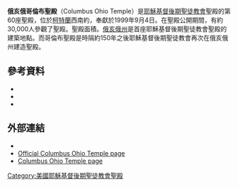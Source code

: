 {{Infobox religious building
| 名字 = 俄亥俄州哥伦布聖殿
| 圖片 = Columbus Ohio Temple 2017.jpg
| 圖片說明 = Columbus Ohio Temple
| 地圖 =
| 地圖尺寸 =
| 地圖說明 =
| 坐標 = {{coord|39|59|38.72040|N|83|6|47.57039|W|type:landmark_region:US|display=title}}
| 宗教 = [[基督教|基督教]]
| 位置 =
| 神 =
| 宗教禮儀 =
| 派別 = [[耶穌基督後期聖徒教會|耶穌基督後期聖徒教會]]
| 節日 =
| 小區 =
| 分區 =
| 基層政權 = [[哥倫布_(俄亥俄州)|哥伦布]]
| 區 =
| 領地 =
| 地方行政區 =
| 州 = [[俄亥俄州|俄亥俄州]]
| 省 =
| 地區 = 
| 國家 = [[美國|美國]]
| 行政 =
| 開光年份 =
| 狀態 =
| 傳統稱號 =
| 所有者 =
| 領導 =
| 婆多羅迦 =
| 主保聖人 =
| 官方網站 =
| 建築師 =
| 建築類型 =
| 建築風格 = [[新古典主義建築|新古典式]]
| 建築材料 =
| 建立者 =
| 資助者 =
| 總承包商 =
| 建立日期 =
| 奠基 = 1998年9月12日由约翰·卡马克长老主持
| 竣工 = 1999年9月4日至5日由戈登·兴格莱會長奉獻
| 建設成本 =
| 毀壞 =
| 正立面朝向 =
| 容納人數 =
| 長度 =
| 寬度 =
| 中殿寬度 =
| 內部面積 = 994平方公尺
| 最高高度 =
| 穹頂 =
| 外穹頂高度 =
| 內穹頂高度 =
| 外穹頂直徑 =
| 內穹頂直徑 =
| 宣禮塔 =
| 宣禮塔高度 =
| 尖塔 =
| 尖塔高度 = 21公尺
| 場地面積 = 0.55公頃
| 寺廟 =
| 紀念碑 =
| 神社 =
| 碑銘 =
| 海拔 =
| 官方名稱1 =
| 類型1 =
| 標準1 =
| 指定日期1 =
| 父列表1 =
| 參考編號1 =
| 官方名稱2 =
| 類型2 =
| 標準2 =
| 指定日期2 =
| 父列表2 = 60
| 參考編號2 =
}}

'''俄亥俄哥倫布聖殿'''（Columbus Ohio Temple）是[[耶穌基督後期聖徒教會|耶穌基督後期聖徒教會]]聖殿的第60座聖殿，位於[[柯特蘭_(俄亥俄州)|柯特蘭]]西南約{{convert|150|mi|km}}，奉獻於1999年9月4日。在聖殿公開期間，有約30,000人參觀了聖殿。聖殿面積{{convert|10700|sqft|m2}}。[[俄亥俄州|俄亥俄州]]是首座耶穌基督後期聖徒教會聖殿的建築地點。而哥倫布聖殿是時隔約150年之後耶穌基督後期聖徒教會再次在俄亥俄州建造聖殿。

== 參考資料 ==
* {{citation |url= http://www.ldschurchnewsarchive.com/articles/31036/Columbus-Ohio-Temple-Faith-brought-this-temple.html |title= Columbus Ohio Temple: `Faith brought this temple' |first= Pauline |last= Morello |date= September 19, 1998 |newspaper= [[Church_News|Church News]] |access-date= 2016-04-21 |archive-url= https://web.archive.org/web/20160304221929/http://www.ldschurchnewsarchive.com/articles/31036/Columbus-Ohio-Temple-Faith-brought-this-temple.html |archive-date= 2016-03-04 |dead-url= yes }}
* {{citation |url= http://www.ldschurchnewsarchive.com/articles/36292/Columbus-Ohio-Temple-begins-public-open-house.html |title= Columbus Ohio Temple begins public open house |first= Shaun D. |last= Stahle |date= August 28, 1999 |newspaper= Church News |access-date= 2016-04-21 |archive-url= https://web.archive.org/web/20160304220359/http://www.ldschurchnewsarchive.com/articles/36292/Columbus-Ohio-Temple-begins-public-open-house.html |archive-date= 2016-03-04 |dead-url= yes }}
* {{citation |url= http://www.ldschurchnewsarchive.com/articles/36358/Spiritual-celebration--Columbus-Ohio-Temple-dedicated.html |title= Spiritual celebration — Columbus Ohio Temple dedicated |first= Shaun |last= Stahle |date= September 11, 1999 |newspaper= Church News |access-date= 2016-04-21 |archive-url= https://web.archive.org/web/20151021235022/http://www.ldschurchnewsarchive.com/articles/36358/Spiritual-celebration--Columbus-Ohio-Temple-dedicated.html |archive-date= 2015-10-21 |dead-url= yes }}
==外部連結==
* {{commonscat-inline|Columbus Ohio Temple}}
* [http://www.lds.org/church/temples/columbus-ohio Official Columbus Ohio Temple page]{{Wayback|url=http://www.lds.org/church/temples/columbus-ohio |date=20151022005622 }}
* [https://web.archive.org/web/20070417175752/http://www.ldschurchtemples.com/columbus/ Columbus Ohio Temple page]

{{耶穌基督後期聖徒教會聖殿}}

[[Category:美國耶穌基督後期聖徒教會聖殿|Category:美國耶穌基督後期聖徒教會聖殿]]


{{Religion-buil-stub}}